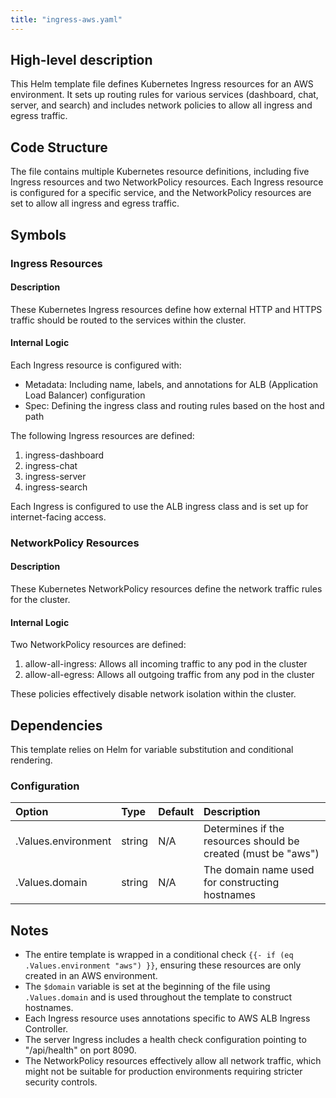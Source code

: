 ```yaml
---
title: "ingress-aws.yaml"
---
```


## High-level description
This Helm template file defines Kubernetes Ingress resources for an AWS environment. It sets up routing rules for various services (dashboard, chat, server, and search) and includes network policies to allow all ingress and egress traffic.

## Code Structure
The file contains multiple Kubernetes resource definitions, including five Ingress resources and two NetworkPolicy resources. Each Ingress resource is configured for a specific service, and the NetworkPolicy resources are set to allow all ingress and egress traffic.

## Symbols

### Ingress Resources
#### Description
These Kubernetes Ingress resources define how external HTTP and HTTPS traffic should be routed to the services within the cluster.

#### Internal Logic
Each Ingress resource is configured with:
- Metadata: Including name, labels, and annotations for ALB (Application Load Balancer) configuration
- Spec: Defining the ingress class and routing rules based on the host and path

The following Ingress resources are defined:
1. ingress-dashboard
2. ingress-chat
3. ingress-server
4. ingress-search

Each Ingress is configured to use the ALB ingress class and is set up for internet-facing access.

### NetworkPolicy Resources
#### Description
These Kubernetes NetworkPolicy resources define the network traffic rules for the cluster.

#### Internal Logic
Two NetworkPolicy resources are defined:
1. allow-all-ingress: Allows all incoming traffic to any pod in the cluster
2. allow-all-egress: Allows all outgoing traffic from any pod in the cluster

These policies effectively disable network isolation within the cluster.

## Dependencies
This template relies on Helm for variable substitution and conditional rendering.

### Configuration
| Option | Type | Default | Description |
|:-------|:-----|:--------|:------------|
| .Values.environment | string | N/A | Determines if the resources should be created (must be "aws") |
| .Values.domain | string | N/A | The domain name used for constructing hostnames |

## Notes
- The entire template is wrapped in a conditional check `{{- if (eq .Values.environment "aws") }}`, ensuring these resources are only created in an AWS environment.
- The `$domain` variable is set at the beginning of the file using `.Values.domain` and is used throughout the template to construct hostnames.
- Each Ingress resource uses annotations specific to AWS ALB Ingress Controller.
- The server Ingress includes a health check configuration pointing to "/api/health" on port 8090.
- The NetworkPolicy resources effectively allow all network traffic, which might not be suitable for production environments requiring stricter security controls.